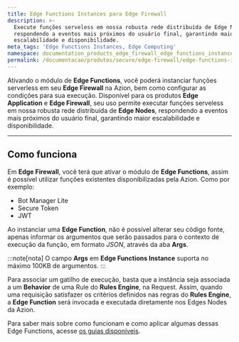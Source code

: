 ```yaml
---
title: Edge Functions Instances para Edge Firewall
description: >-
  Execute funções serveless em nossa robusta rede distribuída de Edge Nodes,
  respondendo a eventos mais próximos do usuário final, garantindo maior
  escalabilidade e disponibilidade.
meta_tags: 'Edge Functions Instances, Edge Computing'
namespace: documentation_products_edge_firewall_edge_functions_instances
permalink: /documentacao/produtos/secure/edge-firewall/edge-functions-instances/
---
```



Ativando o módulo de **Edge Functions**, você poderá instanciar funções serverless em seu **Edge Firewall** na Azion, bem como configurar as condições para sua execução. Disponível para os produtos **Edge Application** e **Edge Firewall**, seu uso permite executar funções serveless em nossa robusta rede distribuída de **Edge Nodes**, respondendo a eventos mais próximos do usuário final, garantindo maior escalabilidade e disponibilidade.

---

## Como funciona

Em **Edge Firewall**, você terá que ativar o módulo de **Edge Functions**, assim é possível utilizar funções existentes disponibilizadas pela Azion. Como por exemplo:

- Bot Manager Lite
- Secure Token
- JWT

Ao instanciar uma **Edge Function**, não é possível alterar seu código fonte, apenas informar os argumentos que serão passados para o contexto de execução da função, em formato *JSON*, através da aba **Args**.

:::note[nota]
O campo **Args** em **Edge Functions Instance** suporta no máximo 100KB de argumentos.
:::

<LinkButton link="/pt-br/documentacao/produtos/guias/secure/instanciar-edge-functions/" label="consulte o guia instanciar edge functions" severity="secondary" />

Para associar um gatilho de execução, basta que a instância seja associada a um **Behavior** de uma Rule do **Rules Engine**, na Request. Assim, quando uma requisição satisfazer os critérios definidos nas regras do **Rules Engine**, a **Edge Function** será invocada e executada diretamente nos Edges Nodes da Azion.

Para saber mais sobre como funcionam e como aplicar algumas dessas Edge Functions, acesse [os guias disponíveis](/pt-br/documentacao/produtos/guias/).

<LinkButton link="/pt-br/documentacao/produtos/guias/secure/trabalhar-com-rules-engine/" label="consulte o guia trabalhar com rules engine" severity="secondary" />
